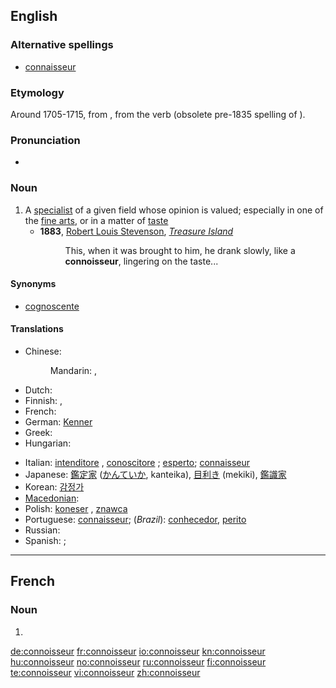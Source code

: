 ==English==

===Alternative spellings===
* [[connaisseur]]

===Etymology===
Around 1705-1715, from {{etyl|fr|en}} {{term|connoisseur|lang=fr}}, from the verb {{term|connoître|lang=fr}} (obsolete pre-1835 spelling of {{term|connaître|lang=fr||to know}}).

===Pronunciation===
* {{IPA|/ˌkɒnəˈsɜr/|/ˌkɒnəˈsʊər/}}

===Noun===
{{wikipedia}}
{{en-noun}}

# A [[specialist]] of a given field whose opinion is valued; especially in one of the [[fine arts]], or in a matter of [[taste]]
#* '''1883''', [[w:Robert Louis Stevenson|Robert Louis Stevenson]], ''[[w:Treasure Island|Treasure Island]]''
#*: This, when it was brought to him, he drank slowly, like a '''connoisseur''', lingering on the taste...

====Synonyms====
* [[cognoscente]]

====Translations====
{{trans-top|specialist whose opinion is valued.}}
* Chinese:
*: Mandarin: {{t|zh|鑒定家|sc=Hani}}, {{t|zh|鉴定家|tr=jiàndìngjiā|sc=Hani}}
* Dutch: {{t-|nl|kenner|m}}
* Finnish: {{t-|fi|tuntija}}, {{t|fi|erikoistuntija}}
* French: {{t+|fr|connaisseur|m}}
* German: [[Kenner]] {{m}}
* Greek: {{t+|el|ειδήμων|m}}
* Hungarian: {{t+|hu|műértő}}
{{trans-mid}}
* Italian: [[intenditore]] {{m}}, [[conoscitore]] {{m}}; [[esperto]]; [[connaisseur#Italian|connaisseur]] {{m}}
* Japanese: [[鑑定家]] ([[かんていか]], kanteika), [[目利き]] (mekiki), [[鑑識家]]
* Korean: [[감정가]]
* [[Macedonian]]: {{t|mk|познавач|m|tr=póznavač}}
* Polish: [[koneser]] {{m}}, [[znawca]] {{m}}
* Portuguese: [[connaisseur]]; (''Brazil''): [[conhecedor]], [[perito]]
* Russian: {{t+|ru|знаток|m|tr=znatók}}
* Spanish: {{t-|es|connaisseur|m}}; {{t-|es|connoisseur|m}}
{{trans-bottom}}

----

==French==

===Noun===
{{fr-noun|m}}

# {{obsolete spelling of|[[connaisseur]]|lang=fr}}

[[de:connoisseur]]
[[fr:connoisseur]]
[[io:connoisseur]]
[[kn:connoisseur]]
[[hu:connoisseur]]
[[no:connoisseur]]
[[ru:connoisseur]]
[[fi:connoisseur]]
[[te:connoisseur]]
[[vi:connoisseur]]
[[zh:connoisseur]]